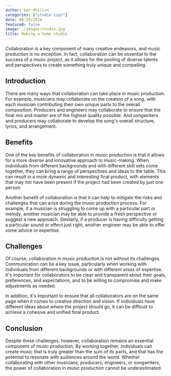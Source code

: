```yaml
---
author: ken-dhillon
categories: ["studio tips"]
date: 08/29/2024
featured: false
image: ./images/studio.jpg
title: Making a home studio
---
```


Collaboration is a key component of many creative endeavors, and music production is no exception. In fact, collaboration can be essential to the success of a music project, as it allows for the pooling of diverse talents and perspectives to create something truly unique and compelling.

## Introduction

There are many ways that collaboration can take place in music production. For example, musicians may collaborate on the creation of a song, with each musician contributing their own unique parts to the overall composition. Producers and engineers may collaborate to ensure that the final mix and master are of the highest quality possible. And songwriters and producers may collaborate to develop the song's overall structure, lyrics, and arrangement.

## Benefits

One of the key benefits of collaboration in music production is that it allows for a more diverse and innovative approach to music-making. When individuals from different backgrounds and with different skill sets come together, they can bring a range of perspectives and ideas to the table. This can result in a more dynamic and interesting final product, with elements that may not have been present if the project had been created by just one person.

Another benefit of collaboration is that it can help to mitigate the risks and challenges that can arise during the music production process. For example, if a musician is struggling to come up with a particular part or melody, another musician may be able to provide a fresh perspective or suggest a new approach. Similarly, if a producer is having difficulty getting a particular sound or effect just right, another engineer may be able to offer some advice or expertise.

## Challenges

Of course, collaboration in music production is not without its challenges. Communication can be a key issue, particularly when working with individuals from different backgrounds or with different areas of expertise. It's important for collaborators to be clear and transparent about their goals, preferences, and expectations, and to be willing to compromise and make adjustments as needed.

In addition, it's important to ensure that all collaborators are on the same page when it comes to creative direction and vision. If individuals have different ideas about where the project should go, it can be difficult to achieve a cohesive and unified final product.

## Conclusion

Despite these challenges, however, collaboration remains an essential component of music production. By working together, individuals can create music that is truly greater than the sum of its parts, and that has the potential to resonate with audiences around the world. Whether collaborating with other musicians, producers, engineers, or songwriters, the power of collaboration in music production cannot be underestimated.
